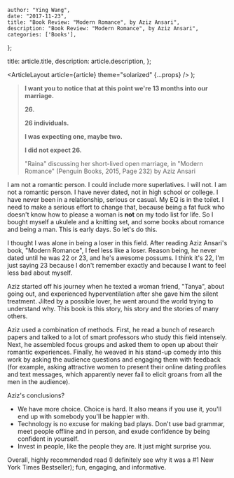 
    author: "Ying Wang",
    date: "2017-11-23",
    title: "Book Review: "Modern Romance", by Aziz Ansari",
    description: "Book Review: "Modern Romance", by Aziz Ansari",
    categories: ['Books'],
};

  title: article.title,
  description: article.description,
};

  <ArticleLayout article={article} theme="solarized" {...props} />
);

> **I want you to notice that at this point we're 13 months into our marriage.**
>
> **26.**
>
> **26 individuals.**
>
> **I was expecting one, maybe two.**
>
> **I did not expect 26.**
>
> "Raina" discussing her short-lived open marriage, in "Modern Romance" (Penguin Books, 2015, Page 232) by Aziz Ansari

I am not a romantic person. I could include more superlatives. I will not. I am not a romantic person. I have never dated, not in high school or college. I have never been in a relationship, serious or casual. My EQ is in the toilet. I need to make a serious effort to change that, because being a fat fuck who doesn't know how to please a woman is **not** on my todo list for life. So I bought myself a ukulele and a knitting set, and some books about romance and being a man. This is early days. So let's do this.

I thought I was alone in being a loser in this field. After reading Aziz Ansari's book, "Modern Romance", I feel less like a loser. Reason being, he never dated until he was 22 or 23, and he's awesome possums. I think it's 22, I'm just saying 23 because I don't remember exactly and because I want to feel less bad about myself.

Aziz started off his journey when he texted a woman friend, "Tanya", about going out, and experienced hyperventilation after she gave him the silent treatment. Jilted by a possible lover, he went around the world trying to understand why. This book is this story, his story and the stories of many others.

Aziz used a combination of methods. First, he read a bunch of research papers and talked to a lot of smart professors who study this field intensely. Next, he assembled focus groups and asked them to open up about their romantic experiences. Finally, he weaved in his stand-up comedy into this work by asking the audience questions and engaging them with feedback (for example, asking attractive women to present their online dating profiles and text messages, which apparently never fail to elicit groans from all the men in the audience).

Aziz's conclusions?

- We have more choice. Choice is hard. It also means if you use it, you'll end up with somebody you'll be happier with.
- Technology is no excuse for making bad plays. Don't use bad grammar, meet people offline and in person, and exude confidence by being confident in yourself.
- Invest in people, like the people they are. It just might surprise you.

Overall, highly recommended read (I definitely see why it was a #1 New York Times Bestseller); fun, engaging, and informative.
